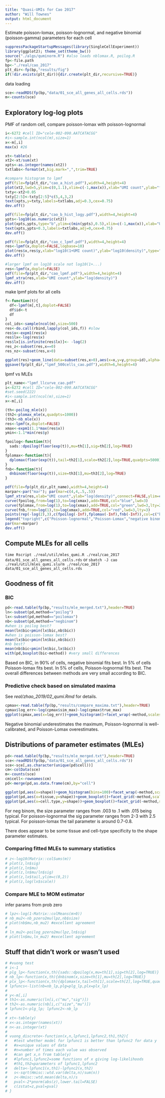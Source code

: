 ```yaml
---
title: "Quasi-UMIs for Cao 2017"
author: "Will Townes"
output: html_document
---
```


Estimate poisson-lomax, poisson-lognormal, and negative binomial (poisson-gamma) parameters for each cell

```r
suppressPackageStartupMessages(library(SingleCellExperiment))
library(ggplot2); theme_set(theme_bw())
source("./algs/quminorm.R") #also loads nblomax.R, poilog.R
fp<-file.path
bp<-"./real/cao_2017"
plt_dir<-fp(bp,"results/fig")
if(!dir.exists(plt_dir)){dir.create(plt_dir,recursive=TRUE)}
```

data loading

```r
sce<-readRDS(fp(bp,"data/01_sce_all_genes_all_cells.rds"))
m<-counts(sce)
```

## Exploratory log-log plots

PMF of random cell, compare poisson-lomax with poisson-lognormal

```r
i<-6272 #cell ID="cele-002-090.AATCATACGG"
#i<-sample.int(ncol(m),size=1)
x<-m[,i]
max(x) #26

xt<-table(x)
xt2<-xt/sum(xt)
xpts<-as.integer(names(xt2))
txtlabs<-format(xt,big.mark=",",trim=TRUE)

#compare histogram to lpmf
pdf(file=fp(plt_dir,"cao_a_hist.pdf"),width=4,height=4)
plot(xt2,lwd=5,ylim=c(0,1.1),xlim=c(-1,max(x)),xlab="UMI count",ylab="fraction of genes")
txty<-xt2+0.05
txty[2:5]<-txty[2:5]*c(5,4,3,2)
text(xpts,y=txty,labels=txtlabs,adj=0.3,cex=0.75)
dev.off()

pdf(file=fp(plt_dir,"cao_b_hist_logy.pdf"),width=4,height=4)
ypts<-log10(as.numeric(xt2))
plot(xpts,ypts,type="b",ylim=c(min(ypts),0.5),xlim=c(-1,max(x)),xlab="UMI count",ylab="log10(fraction of genes)")
text(xpts,ypts+0.3,labels=txtlabs,adj=0,cex=0.75)
dev.off()

pdf(file=fp(plt_dir,"cao_c_lpmf.pdf"),width=4,height=4)
res<-lpmf(x,doplot=FALSE,logbase=10)
plot(res$x,res$y,xlab="log10(1+UMI count)",ylab="log10(density)",type="b")
dev.off()

#larger lpmf on log10 scale not log10(1+...)
res<-lpmf(x,doplot=FALSE)
pdf(file=fp(plt_dir,"cao_lpmf.pdf"),width=4,height=4)
lpmf_xtra(res,xlab="UMI count",ylab="log(density)")
dev.off()
```

make lpmf plots for all cells

```r
f<-function(t){
  df<-lpmf(m[,t],doplot=FALSE)
  df$id<-t
  df
}
col_ids<-sample(ncol(m),size=500)
res<-do.call(rbind,lapply(col_ids,f)) #slow
res$x<-expm1(res$x)
res$lx<-log(res$x)
res$lx[is.infinite(res$lx)]<- -log(2)
res_z<-subset(res,x==0)
res_nz<-subset(res,x>0)

ggplot(res)+geom_line(data=subset(res,x>0),aes(x=x,y=y,group=id),alpha=.2)+xlab("UMI count")+ylab("log(density)")+geom_point(data=subset(res,x==0),aes(x=1/2,y=y))+scale_x_log10(limits=c(1/2,NA),breaks=c(1/2,1,10,100),labels=c(0,1,10,100))+ylim(NA,max(res$y))+geom_vline(xintercept=sqrt(.5),color="#CCCCCC",size=10)
ggsave(fp(plt_dir,"lpmf_500cells_cao.pdf"),width=6,height=4)
```

lpmf vs MLEs

```r
plt_name<-"lpmf_llcurve_cao.pdf"
i<-6272 #cell ID="cele-002-090.AATCATACGG"
#set.seed(222)
#i<-sample.int(ncol(m),size=1)
x<-m[,i]

(th<-poilog_mle(x))
(th2<-plomax_mle(x,quadpts=1000))
(th3<-nb_mle(x))
res<-lpmf(x,doplot=FALSE)
xmax<-expm1(1.1*max(res$x))
ymin<-1.1*min(res$y)

fpoilog<-function(t){
  sads::dpoilog(floor(exp(t)),mu=th[1],sig=th[2],log=TRUE)
}
fplomax<-function(t){
  dplomax(floor(exp(t)),tail=th2[1],scale=th2[2],log=TRUE,quadpts=5000)
}
fnb<-function(t){
  dnbinom(floor(exp(t)),size=th3[1],mu=th3[2],log=TRUE)
}

pdf(file=fp(plt_dir,plt_name),width=4,height=4)
marpar<-par("mar"); par(mar=c(4,4,.5,.5))
lpmf_xtra(res,xlab="UMI count",ylab="log(density)",connect=FALSE,ylim=c(ymin,0),xlim=c(-log(2),log(xmax)),cex=2,lwd=3)
curve(fpoilog,from=log(1),to=log(xmax),add=TRUE,col="blue",lwd=3)
curve(fplomax,from=log(1),to=log(xmax),add=TRUE,col="green",lwd=3,lty=2)
curve(fnb,from=log(1),to=log(xmax),add=TRUE,col="red",lwd=3,lty=3)
points(rep(-log(2),3),c(fpoilog(-Inf),fplomax(-Inf),fnb(-Inf)),col=c("blue","green","red"),pch=c(1,1,19),cex=c(1.6,.9,.4),lwd=3)
legend("topright",c("Poisson-lognormal","Poisson-Lomax","negative binomial"),col=c("blue","green","red"),lty=c(1,2,3),lwd=3)
par(mar=marpar)
dev.off()
```

## Compute MLEs for all cells 

`time Rscript ./real/util/mles_qumi.R ./real/cao_2017 data/01_sce_all_genes_all_cells.rds` 
or 
`sbatch -J cao ./real/util/mles_qumi.slurm ./real/cao_2017 data/01_sce_all_genes_all_cells.rds`

## Goodness of fit 

### BIC

```r
pd<-read.table(fp(bp,"results/mle_merged.txt"),header=TRUE)
ln<-subset(pd,method=="poilog")
lx<-subset(pd,method=="poilomax")
nb<-subset(pd,method=="negbinom")
#when is poilog best?
mean(ln$bic<pmin(lx$bic,nb$bic))
#when is poisson-lomax best?
mean(lx$bic<pmin(ln$bic,nb$bic))
#nb best?
mean(nb$bic<pmin(ln$bic,lx$bic))
with(pd,boxplot(bic~method)) #very small differences
```

Based on BIC, in 90% of cells, negative binomial fits best. In 5% of cells Poisson-lomax fits best. In 5% of cells, Poisson-lognormal fits best. The overall differences between methods are very small according to BIC.

### Predictive check based on simulated maxima

See *real/zhao_2019/02_qumi.Rmd* for details.

```r
cpmax<-read.table(fp(bp,"results/compare_maxima.txt"),header=TRUE)
cpmax$log_err<-log(cpmax$sim_max)-log(cpmax$true_max)
ggplot(cpmax,aes(x=log_err))+geom_histogram()+facet_wrap(~method,scales="free")
```

Negative binomial underestimates the maximum, Poisson-lognormal is well-calibrated, and Poisson-Lomax overestimates.

## Distributions of parameter estimates (MLEs)

```r
pd<-read.table(fp(bp,"results/mle_merged.txt"),header=TRUE)
sce<-readRDS(fp(bp,"data/01_sce_all_genes_all_cells.rds"))
sce<-sce[,as.character(unique(pd$cell))]
cm<-colData(sce)
m<-counts(sce)
cm$cell<-rownames(cm)
pd<-merge(pd,as.data.frame(cm),by="cell")
```

```r
ggplot(pd,aes(x=shape))+geom_histogram(bins=100)+facet_wrap(~method,scales="free")+scale_x_log10()
ggplot(pd,aes(x=tissue,y=shape))+geom_boxplot()+facet_grid(~method,scales="free_x")+scale_y_log10()+coord_flip()
ggplot(pd,aes(x=cell.type,y=shape))+geom_boxplot()+facet_grid(~method,scales="free_x")+scale_y_log10()+coord_flip()
```

For neg binom, the size parameter ranges from .003 to .1 with .015 being typical. For poisson-lognormal the sig parameter ranges from 2-3 with 2.5 typical. For poisson-lomax the tail parameter is around 0.7-0.8. 

There does appear to be some tissue and cell-type specificity to the shape parameter estimates.

### Comparing fitted MLEs to summary statistics

```r
# z<-log10(Matrix::colSums(m))
# plot(z,ln$sig)
# plot(z,ln$mu)
# plot(z,ln$mu/ln$sig)
# plot(z,lx$tail,ylim=c(0,2))
# plot(z,log(lx$scale))
```

### Compare MLE to MOM estimator

infer params from prob zero

```r
# lpz<-log(1-Matrix::colMeans(m>0))
# nb_mu2<-nb_pzero2mu(lpz,nb$size)
# plot(nb$mu,nb_mu2) #excellent agreement
# 
# ln_mu2<-poilog_pzero2mu(lpz,ln$sig)
# plot(ln$mu,ln_mu2) #excellent agreement
```

## Stuff that didn't work or wasn't used

```r
# #vuong test
# i<-1
# plg_lp<-function(x,th){sads::dpoilog(x,mu=th[1],sig=th[2],log=TRUE)}
# nb_lp<-function(x,th){dnbinom(x,size=th[1],mu=th[2],log=TRUE)}
# plx_lp<-function(x,th){dplomax(x,tail=th[1],scale=th[2],log=TRUE,quadpts=5000)}
# lpfuncs<-list(nb=nb_lp,plg=plg_lp,plx=plx_lp)
# 
# y<-m[,i]
# th1<-as.numeric(ln[i,c("mu","sig")])
# th2<-as.numeric(nb[i,c("size","mu")])
# lpfunc1<-plg_lp; lpfunc2<-nb_lp
# 
# xt<-table(y)
# x<-as.integer(names(xt))
# n<-as.integer(xt)
# 
# vuong_discrete<-function(x,n,lpfunc1,lpfunc2,th1,th2){
#   #test whether model for lpfunc1 is better than lpfunc2 for data y
#   #x=unique values of data
#   #n=number of times each value was observed
#   #can get x,n from table(y)
#   #lpfunc1,lpfunc2=some functions of x giving log-likelihoods
#   #th1,th2=parameters of lpfunc1,lpfunc2
#   delta<-lpfunc1(x,th1)-lpfunc2(x,th2)
#   s<-sqrt(Hmisc::wtd.var(delta,n)/sum(n))
#   z<-Hmisc::wtd.mean(delta,n)/s
#   pval<-2*pnorm(abs(z),lower.tail=FALSE)
#   c(zstat=z,pval=pval)
# }
```
